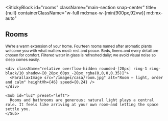 
<StickyBlock
  id="rooms"
  className="main-section snap-center"
  title={null}
  containerClassName="w-full md:max-w-[min(900px,92vw)] md:mx-auto"
>
  <Reveal preset="up"><h2 className="text-2xl md:text-4xl font-semibold mb-4 md:mb-6">Rooms</h2></Reveal>

  <div className="space-y-6 md:space-y-8">
    <Sub id="esencia" preset="blur-up">
      We’re a warm extension of your home. Fourteen rooms named after aromatic plants welcome you with what matters most: rest and peace.
    </Sub>
    <Sub id="detalle" preset="up">
      Beds, linens and every detail are chosen for comfort. Filtered water in glass is refreshed daily; we avoid visual noise so sleep comes easily.
    </Sub>

    <div className="relative overflow-hidden rounded-[28px] ring-1 ring-black/10 shadow-[0_20px_60px_-20px_rgba(0,0,0,0.35)]">
      <ParallaxImage src="/images/casa/room.jpg" alt="Room — light, order and calm" heightVh={46} speed={0.24} />
    </div>

    <Sub id="luz" preset="left">
      Rooms and bathrooms are generous; natural light plays a central role. It feels like arriving at your own room—and letting the space settle you.
    </Sub>
  </div>
</StickyBlock>